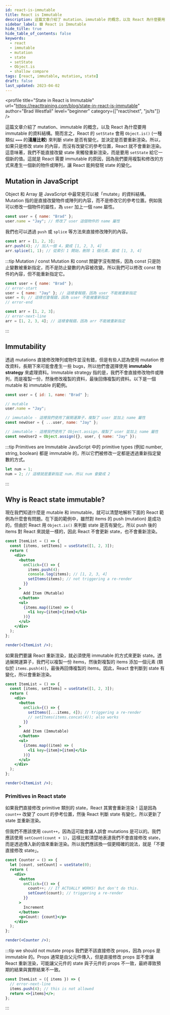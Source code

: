 ```yaml
---
id: react-is-immutable
title: React is Immutable
description: 這篇文章介紹了 mutation、immutable 的概念，以及 React 為什麼要用 immutable 的資料結構。簡而言之，React 的 setState 會用 Object.is() (一種類似 === 的**淺層比較**) 來判斷 state 是否有變化，並決定是否要重新渲染。所以，如果只是修改 state 的內容，而沒有改變它的參考位置，React 就不會重新渲染。這意味著，我們不能直接改變 state 來觸發重新渲染，而是要用 setState 給它一個新的值。這就是 React 需要 immutable 的原因，因為我們要用複製和修改的方式來產生一個新的物件或陣列，讓 React 能夠發現 state 的變化。
sidebar_label: 🟩 React is Immutable
hide_title: true
hide_table_of_contents: false
keywords:
  - react
  - immutable
  - mutation
  - state
  - setState
  - Object.is
  - shallow compare
tags: [react, immutable, mutation, state]
draft: false
last_updated: 2023-04-02
---
```


<profile
  title="State in React is Immutable"
  url="https://reacttraining.com/blog/state-in-react-is-immutable"
  author="Brad Westfall"
  level="beginner"
  category={["react/next", "js/ts"]}
/>

這篇文章介紹了 mutation、immutable 的概念，以及 React 為什麼要用 immutable 的資料結構。簡而言之，React 的 `setState` 會用 `Object.is()` (一種類似 `===` 的**淺層比較**) 來判斷 state 是否有變化，並決定是否要重新渲染。所以，如果只是修改 state 的內容，而沒有改變它的參考位置，React 就不會重新渲染。這意味著，我們不能直接改變 state 來觸發重新渲染，而是要用 `setState` 給它一個新的值。這就是 React 需要 immutable 的原因，因為我們要用複製和修改的方式來產生一個新的物件或陣列，讓 React 能夠發現 state 的變化。

## Mutation in JavaScript

Object 和 Array 是 JavaScript 中最常見可以被「mutate」的資料結構。Mutation 指的是直接改變物件或陣列的內容，而不是修改它的參考位置。例如我可以修改一個物件的屬性，為 `user` 加上一個 `name` 屬性。

```js
const user = { name: "Brad" };
user.name = "Jay"; // 修改了 user 這個物件的 name 屬性
```

我們也可以透過 `push` 或 `splice` 等方法來直接修改陣列的內容。

```js
const arr = [1, 2, 3];
arr.push(4); // 加入一個 4，變成 [1, 2, 3, 4]
arr.splice(1, 1); // 從索引 1 開始，刪除 1 個元素，變成 [1, 3, 4]
```

:::tip Mutation / const
Mutation 和 const 關鍵字沒有關係，因為 const 只是防止變數被重新指定，而不是防止變數的內容被改變。所以我們可以修改 const 物件的內容，但不能重新指定它。

```js
const user = { name: "Brad" };
// error-start
user = { name: "Jay" }; // 這樣會報錯，因為 user 不能被重新指定
user = 0; // 這樣也會報錯，因為 user 不能被重新指定
// error-end

const arr = [1, 2, 3];
// error-next-line
arr = [1, 2, 3, 4]; // 這樣會報錯，因為 arr 不能被重新指定
```

:::

## Immutability

透過 mutations 直接修改陣列或物件並沒有錯，但是有些人認為使用 mutation 修改資料，長期下來可能會產生一些 bugs，所以他們會選擇使用 **immutable strategy** 來處理資料。Immutable strategy 指的是，我們不會直接修改物件或陣列，而是複製一份，然後修改複製的資料，最後回傳複製的資料。以下是一個 mutable 和 immutable 的範例。

```js
const user = { id: 1, name: "Brad" };

// mutable
user.name = "Jay";

// immutable - 這裡我們使用了展開運算子，複製了 user 並加上 name 屬性
const newUser = { ...user, name: "Jay" };

// immutable - 這裡我們使用了 Object.assign，複製了 user 並加上 name 屬性
const newUser2 = Object.assign({}, user, { name: "Jay" });
```

:::tip Primitives are Immutable
JavaScript 中的 primitive types (例如 number, string, boolean) 都是 immutable 的，所以它們被修改一定都是透過重新指定變數的方式。

```js
let num = 1;
num = 2; // 這樣就是重新指定 num，所以 num 會變成 2
```

:::

## Why is React state immutable?

現在我們知道什麼是 mutable 和 immutable，就可以清楚地解析下面的 React 範例為什麼會有問題。在下面的範例中，雖然對 items 的 push (mutation) 是成功的，但由於 React 用 `Object.is()` 來判斷 state 是否有變化，所以 push 後的 items 對 React 來說是一樣的，因此 React 不會更新 state，也不會重新渲染。

```jsx live noInline
const ItemList = () => {
  const [items, setItems] = useState([1, 2, 3]);
  return (
    <div>
      <button
        onClick={() => {
          items.push(4);
          console.log(items); // [1, 2, 3, 4]
          setItems(items); // not triggering a re-render
        }}
      >
        Add Item (Mutable)
      </button>
      <ul>
        {items.map((item) => (
          <li key={item}>{item}</li>
        ))}
      </ul>
    </div>
  );
};

render(<ItemList />);
```

如果我們要讓 React 重新渲染，就必須使用 immutable 的方式來更新 state。透過展開運算子，我們可以複製一份 items，然後對複製的 items 添加一個元素 (類似於 `items.push(4)`)，最後再回傳複製的 items。因此，React 會判斷到 state 有變化，所以會重新渲染。

```jsx live noInline
const ItemList = () => {
  const [items, setItems] = useState([1, 2, 3]);
  return (
    <div>
      <button
        onClick={() => {
          setItems([...items, 4]); // triggering a re-render
          // setItems(items.concat(4)); also works
        }}
      >
        Add Item (Immutable)
      </button>
      <ul>
        {items.map((item) => (
          <li key={item}>{item}</li>
        ))}
      </ul>
    </div>
  );
};

render(<ItemList />);
```

### Primitives in React state

如果我們直接修改 primitive 類別的 state，React 其實會重新渲染！這是因為 `count++` 改變了 count 的參考位置，然後 React 判斷 state 有變化，所以更新了 state 並重新渲染。

但我們不應該使用 `count++`，因為這可能會讓人誤會 mutations 是可以的。我們應該使用 `setCount(count + 1)`，這樣比較清楚地表達我們不會直接修改 state，而是透過傳入新的值來重新渲染。所以我們應該換一個更精確的說法，就是「不要直接修改 state」。

```jsx live noInline
const Counter = () => {
  let [count, setCount] = useState(0);
  return (
    <div>
      <button
        onClick={() => {
          count++; // IT ACTUALLY WORKS! But don't do this.
          setCount(count); // triggering a re-render
        }}
      >
        Increment
      </button>
      <p>Count: {count}</p>
    </div>
  );
};

render(<Counter />);
```

:::tip we should not mutate props
我們更不該直接修改 props，因為 props 是 immutable 的。Props 通常是由父元件傳入，但是直接修改 props 並不會讓 React 重新渲染，可能讓父元件的 state 與子元件的 props 不一致，最終導致預期的結果與實際結果不一致。

```jsx
const ItemList = ({ items }) => {
  // error-next-line
  items.push(4); // this is not allowed
  return <>{items}</>;
};
```

:::
